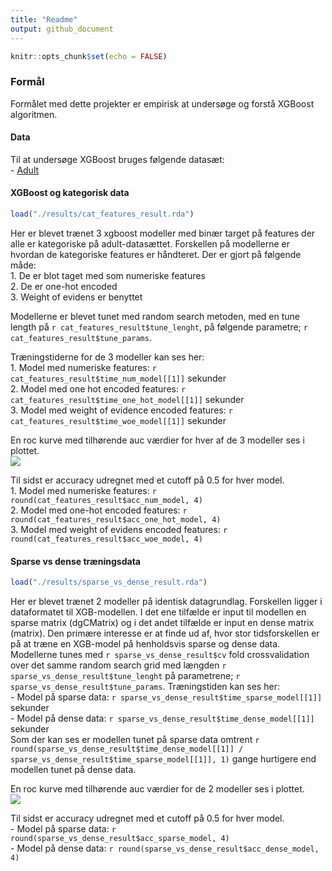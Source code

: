 ```yaml
---
title: "Readme"
output: github_document
---
```


```r
knitr::opts_chunk$set(echo = FALSE)
```

### Formål
Formålet med dette projekter er empirisk at undersøge og forstå XGBoost algoritmen. 

#### Data
Til at undersøge XGBoost bruges følgende datasæt:   
  - [Adult](https://rpubs.com/H_Zhu/235617)

#### XGBoost og kategorisk data
```r
load("./results/cat_features_result.rda")
```

Her er blevet trænet 3 xgboost modeller med binær target på features der alle er kategoriske på adult-datasættet. Forskellen på modellerne er hvordan de kategoriske features er håndteret. Der er gjort på følgende måde:  
  1. De er blot taget med som numeriske features  
  2. De er one-hot encoded  
  3. Weight of evidens er benyttet  

Modellerne er blevet tunet med random search metoden, med en tune length på `r cat_features_result$tune_lenght`, på følgende parametre; `r cat_features_result$tune_params`.

Træningstiderne for de 3 modeller kan ses her:  
  1. Model med numeriske features: `r cat_features_result$time_num_model[[1]]` sekunder  
  2. Model med one hot encoded features: `r cat_features_result$time_one_hot_model[[1]]` sekunder  
  3. Model med weight of evidence encoded features: `r cat_features_result$time_woe_model[[1]]` sekunder  

En roc kurve med tilhørende auc værdier for hver af de 3 modeller ses i plottet.  
![](./results/cat_exp_roc_plot.jpg)

Til sidst er accuracy udregnet med et cutoff på 0.5 for hver model.   
  1. Model med numeriske features: `r round(cat_features_result$acc_num_model, 4)`   
  2. Model med one-hot encoded features: `r round(cat_features_result$acc_one_hot_model, 4)`  
  3. Model med weight of evidens encoded features: `r round(cat_features_result$acc_woe_model, 4)`  


#### Sparse vs dense træningsdata
```r
load("./results/sparse_vs_dense_result.rda")
```

Her er blevet trænet 2 modeller på identisk datagrundlag. Forskellen ligger i dataformatet til XGB-modellen. I det ene tilfælde er input til modellen en sparse matrix (dgCMatrix) og i det andet tilfælde er input en dense matrix (matrix). Den primære interesse er at finde ud af, hvor stor tidsforskellen er på at træne en XGB-model på henholdsvis sparse og dense data. Modellerne tunes med `r sparse_vs_dense_result$cv` fold crossvalidation over det samme random search grid med længden `r sparse_vs_dense_result$tune_lenght` på parametrene; `r sparse_vs_dense_result$tune_params`. Træningstiden kan ses her:  
  - Model på sparse data: `r sparse_vs_dense_result$time_sparse_model[[1]]` sekunder  
  - Model på dense data: `r sparse_vs_dense_result$time_dense_model[[1]]` sekunder  
Som der kan ses er modellen tunet på sparse data omtrent `r round(sparse_vs_dense_result$time_dense_model[[1]] / sparse_vs_dense_result$time_sparse_model[[1]], 1)` gange hurtigere end modellen tunet på dense data. 

En roc kurve med tilhørende auc værdier for de 2 modeller ses i plottet.  
![](./results/sparse_vs_dense_roc_plot.jpg)

Til sidst er accuracy udregnet med et cutoff på 0.5 for hver model.   
  - Model på sparse data: `r round(sparse_vs_dense_result$acc_sparse_model, 4)`   
  - Model på dense data: `r round(sparse_vs_dense_result$acc_dense_model, 4)`  
  
<!-- skyldes forskellen i resultaterne random subsampling i modellerne fx i subsample_bytree, eller er det pga. input dataformatet? -->


  
